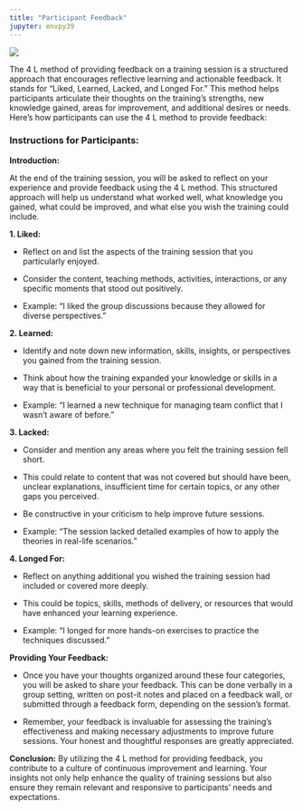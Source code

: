 ```yaml
---
title: "Participant Feedback"
jupyter: envpy39
---
```


![](images/four-l.jpeg)

The 4 L method of providing feedback on a training session is a structured approach that encourages reflective learning and actionable feedback. It stands for "Liked, Learned, Lacked, and Longed For." This method helps participants articulate their thoughts on the training's strengths, new knowledge gained, areas for improvement, and additional desires or needs. Here's how participants can use the 4 L method to provide feedback:

### Instructions for Participants:

**Introduction:**

At the end of the training session, you will be asked to reflect on your experience and provide feedback using the 4 L method. This structured approach will help us understand what worked well, what knowledge you gained, what could be improved, and what else you wish the training could include.

**1. Liked:**

- Reflect on and list the aspects of the training session that you particularly enjoyed.

- Consider the content, teaching methods, activities, interactions, or any specific moments that stood out positively.

- Example: "I liked the group discussions because they allowed for diverse perspectives."

**2. Learned:**

- Identify and note down new information, skills, insights, or perspectives you gained from the training session.

- Think about how the training expanded your knowledge or skills in a way that is beneficial to your personal or professional development.

- Example: "I learned a new technique for managing team conflict that I wasn't aware of before."

**3. Lacked:**

- Consider and mention any areas where you felt the training session fell short. 

- This could relate to content that was not covered but should have been, unclear explanations, insufficient time for certain topics, or any other gaps you perceived.

- Be constructive in your criticism to help improve future sessions.

- Example: "The session lacked detailed examples of how to apply the theories in real-life scenarios."

**4. Longed For:**

- Reflect on anything additional you wished the training session had included or covered more deeply. 

- This could be topics, skills, methods of delivery, or resources that would have enhanced your learning experience.

- Example: "I longed for more hands-on exercises to practice the techniques discussed."

**Providing Your Feedback:**

- Once you have your thoughts organized around these four categories, you will be asked to share your feedback. This can be done verbally in a group setting, written on post-it notes and placed on a feedback wall, or submitted through a feedback form, depending on the session's format.

- Remember, your feedback is invaluable for assessing the training's effectiveness and making necessary adjustments to improve future sessions. Your honest and thoughtful responses are greatly appreciated.

**Conclusion:**
By utilizing the 4 L method for providing feedback, you contribute to a culture of continuous improvement and learning. Your insights not only help enhance the quality of training sessions but also ensure they remain relevant and responsive to participants' needs and expectations.